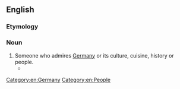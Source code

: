 {{also|germanophile}}
==English==

===Etymology===
{{af|en|Germano-|-phile}}

===Noun===
{{wikipedia}}
{{en-noun}}

# Someone who admires [[Germany]] or its culture, cuisine, history or people.
#* {{quote-book|en|year=2008  |title=Our Friend "the Enemy": |author=Thomas Weber |page=93 |ISBN=|passage=What we have seen is that a simple binary system of Anglophobe versus Anglophile and Germanophobe versus '''Germanophile''' grossly misrepresents the character of Anglo-German relations and antagonism in the pre-1914 era.}}

[[Category:en:Germany]]
[[Category:en:People]]